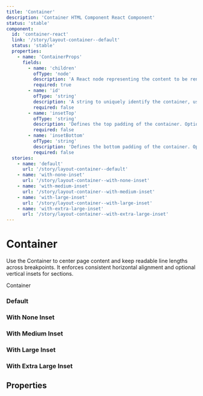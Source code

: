 ```yaml
---
title: 'Container'
description: 'Container HTML Component React Component'
status: 'stable'
component:
  id: 'container-react'
  link: '/story/layout-container--default'
  status: 'stable'
  properties:
    - name: 'ContainerProps'
      fields:
        - name: 'children'
          ofType: 'node'
          description: 'A React node representing the content to be rendered inside the container.'
          required: true
        - name: 'id'
          ofType: 'string'
          description: 'A string to uniquely identify the container, useful for testing or targeting specific containers in styles or scripts.'
          required: false
        - name: 'insetTop'
          ofType: 'string'
          description: 'Defines the top padding of the container. Options are none, md, lg, and xl.'
          required: false
        - name: 'insetBottom'
          ofType: 'string'
          description: 'Defines the bottom padding of the container. Options are none, md, lg, and xl.'
          required: false
  stories:
    - name: 'default'
      url: '/story/layout-container--default'
    - name: 'with-none-inset'
      url: '/story/layout-container--with-none-inset'
    - name: 'with-medium-inset'
      url: '/story/layout-container--with-medium-inset'
    - name: 'with-large-inset'
      url: '/story/layout-container--with-large-inset'
    - name: 'with-extra-large-inset'
      url: '/story/layout-container--with-extra-large-inset'
---
```


# Container

Use the Container to center page content and keep readable line lengths across breakpoints. It enforces consistent horizontal alignment and optional vertical insets for sections.

<Section current="react">

<ComponentPreview className="gi-not-prose block w-full">
  <Container>
    <p>Container</p>
  </Container>
</ComponentPreview>

### Default

<StorybookFrame componentId="container-react" story="default" />

### With None Inset

<StorybookFrame componentId="container-react" story="with-none-inset" />

### With Medium Inset

<StorybookFrame componentId="container-react" story="with-medium-inset" />

### With Large Inset

<StorybookFrame componentId="container-react" story="with-large-inset" />

### With Extra Large Inset

<StorybookFrame componentId="container-react" story="with-extra-large-inset" />

## Properties

<ComponentPropertiesTable componentId="container-react" />

</Section>
